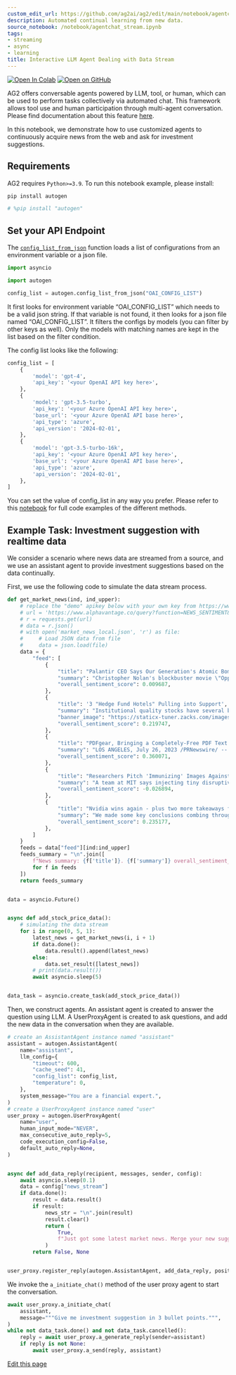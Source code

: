```yaml
---
custom_edit_url: https://github.com/ag2ai/ag2/edit/main/notebook/agentchat_stream.ipynb
description: Automated continual learning from new data.
source_notebook: /notebook/agentchat_stream.ipynb
tags:
- streaming
- async
- learning
title: Interactive LLM Agent Dealing with Data Stream
---
```


<a href="https://colab.research.google.com/github/ag2ai/ag2/blob/main/notebook/agentchat_stream.ipynb" class="colab-badge" target="_blank"><img noZoom src="https://colab.research.google.com/assets/colab-badge.svg" alt="Open In Colab" /></a>
<a href="https://github.com/ag2ai/ag2/blob/main/notebook/agentchat_stream.ipynb" class="github-badge" target="_blank"><img noZoom src="https://img.shields.io/badge/Open%20on%20GitHub-grey?logo=github" alt="Open on GitHub" /></a>




AG2 offers conversable agents powered by LLM, tool, or human, which can
be used to perform tasks collectively via automated chat. This framework
allows tool use and human participation through multi-agent
conversation. Please find documentation about this feature
[here](https://docs.ag2.ai/docs/Use-Cases/agent_chat).

In this notebook, we demonstrate how to use customized agents to
continuously acquire news from the web and ask for investment
suggestions.

## Requirements

AG2 requires `Python>=3.9`. To run this notebook example, please
install:

```bash
pip install autogen
```


```python
# %pip install "autogen"
```

## Set your API Endpoint

The
[`config_list_from_json`](https://docs.ag2.ai/docs/api-reference/autogen/config_list_from_json#config-list-from-json)
function loads a list of configurations from an environment variable or
a json file.

```python
import asyncio

import autogen

config_list = autogen.config_list_from_json("OAI_CONFIG_LIST")
```

It first looks for environment variable “OAI_CONFIG_LIST” which needs to
be a valid json string. If that variable is not found, it then looks for
a json file named “OAI_CONFIG_LIST”. It filters the configs by models
(you can filter by other keys as well). Only the models with matching
names are kept in the list based on the filter condition.

The config list looks like the following:

```python
config_list = [
    {
        'model': 'gpt-4',
        'api_key': '<your OpenAI API key here>',
    },
    {
        'model': 'gpt-3.5-turbo',
        'api_key': '<your Azure OpenAI API key here>',
        'base_url': '<your Azure OpenAI API base here>',
        'api_type': 'azure',
        'api_version': '2024-02-01',
    },
    {
        'model': 'gpt-3.5-turbo-16k',
        'api_key': '<your Azure OpenAI API key here>',
        'base_url': '<your Azure OpenAI API base here>',
        'api_type': 'azure',
        'api_version': '2024-02-01',
    },
]
```

You can set the value of config_list in any way you prefer. Please refer
to this
[notebook](https://github.com/ag2ai/ag2/blob/main/website/docs/topics/llm_configuration.ipynb)
for full code examples of the different methods.

## Example Task: Investment suggestion with realtime data

We consider a scenario where news data are streamed from a source, and
we use an assistant agent to provide investment suggestions based on the
data continually.

First, we use the following code to simulate the data stream process.

```python
def get_market_news(ind, ind_upper):
    # replace the "demo" apikey below with your own key from https://www.alphavantage.co/support/#api-key
    # url = 'https://www.alphavantage.co/query?function=NEWS_SENTIMENT&tickers=AAPL&sort=LATEST&limit=5&apikey=demo'
    # r = requests.get(url)
    # data = r.json()
    # with open('market_news_local.json', 'r') as file:
    #     # Load JSON data from file
    #     data = json.load(file)
    data = {
        "feed": [
            {
                "title": "Palantir CEO Says Our Generation's Atomic Bomb Could Be AI Weapon - And Arrive Sooner Than You Think - Palantir Technologies  ( NYSE:PLTR ) ",
                "summary": "Christopher Nolan's blockbuster movie \"Oppenheimer\" has reignited the public discourse surrounding the United States' use of an atomic bomb on Japan at the end of World War II.",
                "overall_sentiment_score": 0.009687,
            },
            {
                "title": '3 "Hedge Fund Hotels" Pulling into Support',
                "summary": "Institutional quality stocks have several benefits including high-liquidity, low beta, and a long runway. Strategist Andrew Rocco breaks down what investors should look for and pitches 3 ideas.",
                "banner_image": "https://staticx-tuner.zacks.com/images/articles/main/92/87.jpg",
                "overall_sentiment_score": 0.219747,
            },
            {
                "title": "PDFgear, Bringing a Completely-Free PDF Text Editing Feature",
                "summary": "LOS ANGELES, July 26, 2023 /PRNewswire/ -- PDFgear, a leading provider of PDF solutions, announced a piece of exciting news for everyone who works extensively with PDF documents.",
                "overall_sentiment_score": 0.360071,
            },
            {
                "title": "Researchers Pitch 'Immunizing' Images Against Deepfake Manipulation",
                "summary": "A team at MIT says injecting tiny disruptive bits of code can cause distorted deepfake images.",
                "overall_sentiment_score": -0.026894,
            },
            {
                "title": "Nvidia wins again - plus two more takeaways from this week's mega-cap earnings",
                "summary": "We made some key conclusions combing through quarterly results for Microsoft and Alphabet and listening to their conference calls with investors.",
                "overall_sentiment_score": 0.235177,
            },
        ]
    }
    feeds = data["feed"][ind:ind_upper]
    feeds_summary = "\n".join([
        f"News summary: {f['title']}. {f['summary']} overall_sentiment_score: {f['overall_sentiment_score']}"
        for f in feeds
    ])
    return feeds_summary


data = asyncio.Future()


async def add_stock_price_data():
    # simulating the data stream
    for i in range(0, 5, 1):
        latest_news = get_market_news(i, i + 1)
        if data.done():
            data.result().append(latest_news)
        else:
            data.set_result([latest_news])
        # print(data.result())
        await asyncio.sleep(5)


data_task = asyncio.create_task(add_stock_price_data())
```

Then, we construct agents. An assistant agent is created to answer the
question using LLM. A UserProxyAgent is created to ask questions, and
add the new data in the conversation when they are available.

```python
# create an AssistantAgent instance named "assistant"
assistant = autogen.AssistantAgent(
    name="assistant",
    llm_config={
        "timeout": 600,
        "cache_seed": 41,
        "config_list": config_list,
        "temperature": 0,
    },
    system_message="You are a financial expert.",
)
# create a UserProxyAgent instance named "user"
user_proxy = autogen.UserProxyAgent(
    name="user",
    human_input_mode="NEVER",
    max_consecutive_auto_reply=5,
    code_execution_config=False,
    default_auto_reply=None,
)


async def add_data_reply(recipient, messages, sender, config):
    await asyncio.sleep(0.1)
    data = config["news_stream"]
    if data.done():
        result = data.result()
        if result:
            news_str = "\n".join(result)
            result.clear()
            return (
                True,
                f"Just got some latest market news. Merge your new suggestion with previous ones.\n{news_str}",
            )
        return False, None


user_proxy.register_reply(autogen.AssistantAgent, add_data_reply, position=2, config={"news_stream": data})
```

We invoke the `a_initiate_chat()` method of the user proxy agent to
start the conversation.

```python
await user_proxy.a_initiate_chat(
    assistant,
    message="""Give me investment suggestion in 3 bullet points.""",
)
while not data_task.done() and not data_task.cancelled():
    reply = await user_proxy.a_generate_reply(sender=assistant)
    if reply is not None:
        await user_proxy.a_send(reply, assistant)
```

<div className="edit-url-container">
    <a className="edit-url" href="https://github.com/ag2ai/ag2/edit/main/notebook/agentchat_stream.ipynb" target='_blank'><Icon icon="pen" iconType="solid" size="13px"/> Edit this page</a>
</div>
